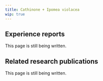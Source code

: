 ---
title: Cathinone + Ipomea violacea
wip: true
---

## Experience reports

This page is still being written.

## Related research publications

This page is still being written.

